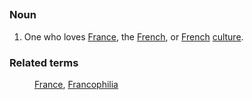 =={{En}}==
===Noun===
# One who loves [[France]], the [[French]], or [[French]] [[culture]].

===Related terms===
: [[France]], [[Francophilia]]